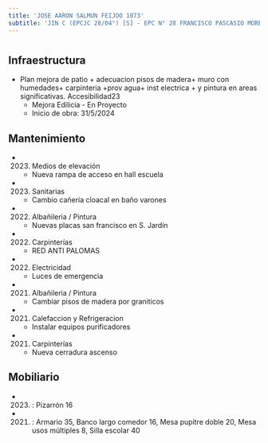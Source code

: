 ```yaml
---
title: 'JOSE AARON SALMUN FEIJOO 1073'
subtitle: 'JIN C (EPCJC 28/04°) [S] - EPC N° 28 FRANCISCO PASCASIO MORENO - CAIYJ CLUB LA BOCA'
---
```


#
## Infraestructura

* Plan mejora de patio + adecuacion pisos de madera+ muro con humedades+ carpinteria +prov agua+  inst electrica + y pintura en areas significativas. Accesibilidad23 
    + Mejora Edilicia - En Proyecto 
    + Inicio de obra: 31/5/2024 






## Mantenimiento

*  (2023) Medios de elevación 
    + Nueva rampa de acceso en hall escuela

*  (2023) Sanitarias 
    + Cambio cañería cloacal en baño varones

*  (2022) Albañileria / Pintura 
    + Nuevas placas san francisco en S. Jardín

*  (2022) Carpinterías 
    + RED ANTI PALOMAS

*  (2022) Electricidad 
    + Luces de emergencia

*  (2021) Albañileria / Pintura 
    + Cambiar pisos de madera por graniticos

*  (2021) Calefaccion y Refrigeracion 
    + Instalar equipos purificadores

*  (2021) Carpinterías 
    + Nueva cerradura ascenso





## Mobiliario

*  (2023) : Pizarrón 16 

*  (2021) : Armario 35, Banco largo comedor 16, Mesa pupitre doble 20, Mesa usos múltiples 8, Silla escolar 40 



